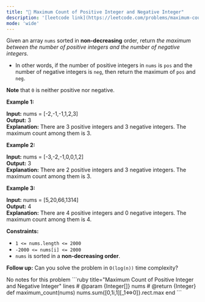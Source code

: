 ```yaml
---
title: "🧩 Maximum Count of Positive Integer and Negative Integer"
description: '[leetcode link](https://leetcode.com/problems/maximum-count-of-positive-integer-and-negative-integer/description/)'
mode: 'wide'
---
```

<Tabs>
  <Tab title="Question" icon="circle-question" iconType="regular">
    <Card>
      <p>Given an array <code>nums</code> sorted in <strong>non-decreasing</strong> order, return <em>the maximum between the number of positive integers and the number of negative integers.</em></p>  <ul>  <li>In other words, if the number of positive integers in <code>nums</code> is <code>pos</code> and the number of negative integers is <code>neg</code>, then return the maximum of <code>pos</code> and <code>neg</code>.</li> </ul>  <p><strong>Note</strong> that <code>0</code> is neither positive nor negative.</p>   <p><strong class="example">Example 1:</strong></p>   <strong>Input:</strong> nums = [-2,-1,-1,1,2,3] <br/> <strong>Output:</strong> 3 <br/> <strong>Explanation:</strong> There are 3 positive integers and 3 negative integers. The maximum count among them is 3.   <p><strong class="example">Example 2:</strong></p>   <strong>Input:</strong> nums = [-3,-2,-1,0,0,1,2] <br/> <strong>Output:</strong> 3 <br/> <strong>Explanation:</strong> There are 2 positive integers and 3 negative integers. The maximum count among them is 3.   <p><strong class="example">Example 3:</strong></p>   <strong>Input:</strong> nums = [5,20,66,1314] <br/> <strong>Output:</strong> 4 <br/> <strong>Explanation:</strong> There are 4 positive integers and 0 negative integers. The maximum count among them is 4.    <p><strong>Constraints:</strong></p>  <ul>  <li><code>1 &lt;= nums.length &lt;= 2000</code></li>  <li><code>-2000 &lt;= nums[i] &lt;= 2000</code></li>  <li><code>nums</code> is sorted in a <strong>non-decreasing order</strong>.</li> </ul>   <p><strong>Follow up:</strong> Can you solve the problem in <code>O(log(n))</code> time complexity?</p> 
    </Card>
  </Tab>
  <Tab title="Solution" icon="lightbulb" iconType="regular" >
    <Card>
      No notes for this problem
</Card>
  <Expandable title="code">
    <CodeGroup dropdown>
```ruby title="Maximum Count of Positive Integer and Negative Integer" lines
# @param {Integer[]} nums
# @return {Integer}
def maximum_count(nums)
  nums.sum{[0,1i,1][_1<=>0]}.rect.max  
end
```
    </CodeGroup>
  </Expandable>
  </Tab>
</Tabs>